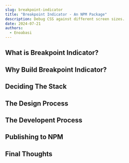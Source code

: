 ```yaml
---
slug: breakpoint-indicator
title: "Breakpoint Indicator - An NPM Package"
description: Debug CSS against different screen sizes.
date: 2024-07-21
authors:
  - Enoabasi
---
```


## What is Breakpoint Indicator?

## Why Build Breakpoint Indicator?

## Deciding The Stack

## The Design Process

## The Developent Process

## Publishing to NPM

## Final Thoughts
